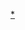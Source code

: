 {{Navbox
|name = 浪彩少女AW9
|title = [[浪彩少女AW9|{{Color|white|浪彩少女AW9}}]]
|titlestyle = background:#FF749A;color:white
|listclass = hlist
|groupstyle = background:#FF749A;color:white
|group1 = 成员
|list1  = {{Navbox subgroup
|groupstyle = background:#FF749A;color:white
|group1 = 正式成员
|list1 = * [[刘倩倩]]
* [[刘增艳]]
* [[陸婷]]
* [[莫寒]]
* [[钱蓓婷]]
* [[苏杉杉]]
* [[张怡 (SNH48)|张怡]]
* [[张雨鑫]]
|group2 = 练习生
|list2  = * [[陈雨孜]]
* [[高雪逸]]
* [[刘洁 (SNH48)|刘洁]]
* [[刘姝贤]]
* [[农燕萍]]
* [[彭嘉敏]]
* [[潘璐瑶]]
* [[王菲妍]]
* [[周倩玉]]
}}
|group2 = 前成员
|list2  = {{Navbox subgroup
|groupstyle = background:#FF749A;color:white
|group1 = 正式成员
|list1 = [[戴萌]]
|group2 = 练习生
|list2  = [[曲美霖]]
}}
|group3 = 作品
|list3  = 《浪彩少女》
|group4 = 相关条目
|list4  = * [[SNH48]]
* [[BEJ48]]
* [[GNZ48]]
* [[CKG48]]
* [[IDOLS Ft]]
}}
[[Category:浪彩少女AW9|*]]<noinclude>
{{DEFAULTSORT:浪彩少女AW9}}
</noinclude>